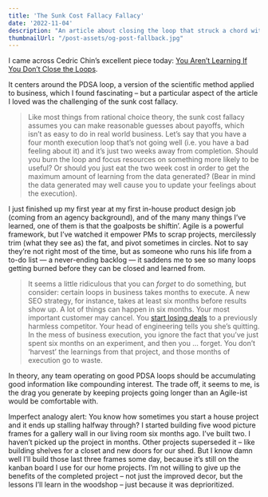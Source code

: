 ```yaml
---
title: 'The Sunk Cost Fallacy Fallacy'
date: '2022-11-04'
description: "An article about closing the loop that struck a chord with me."
thumbnailUrl: "/post-assets/og-post-fallback.jpg"
---
```


I came across Cedric Chin’s excellent piece today: [You Aren’t Learning If You Don’t Close the Loops](https://commoncog.com/no-learning-dont-close-loops/).

It centers around the PDSA loop, a version of the scientific method applied to business, which I found fascinating – but a particular aspect of the article I loved was the challenging of the sunk cost fallacy.

> Like most things from rational choice theory, the sunk cost fallacy assumes you can make reasonable guesses about payoffs, which isn’t as easy to do in real world business. Let’s say that you have a four month execution loop that’s not going well (i.e. you have a bad feeling about it) and it’s just two weeks away from completion. Should you burn the loop and focus resources on something more likely to be useful? Or should you just eat the two week cost in order to get the maximum amount of learning from the data generated? (Bear in mind the data generated may well cause you to update your feelings about the execution).

I just finished up my first year at my first in-house product design job (coming from an agency background), and of the many many things I’ve learned, one of them is that the goalposts be shiftin’. Agile is a powerful framework, but I’ve watched it empower PMs to scrap projects, mercilessly trim (what they see as) the fat, and pivot sometimes in circles. Not to say they’re not right most of the time, but as someone who runs his life from a to-do list — a never-ending backlog — it saddens me to see so many loops getting burned before they can be closed and learned from.

> It seems a little ridiculous that you can *forget* to do something, but consider: certain loops in business takes months to execute. A new SEO strategy, for instance, takes at least six months before results show up. A lot of things can happen in six months. Your most important customer may cancel. You [start losing deals](https://staysaasy.com/product/2020/12/01/which-competitors-matter.html) to a previously harmless competitor. Your head of engineering tells you she’s quitting. In the mess of business execution, you ignore the fact that you’ve just spent six months on an experiment, and then you … forget. You don’t ‘harvest’ the learnings from that project, and those months of execution go to waste.

In theory, any team operating on good PDSA loops should be accumulating good information like compounding interest. The trade off, it seems to me, is the drag you generate by keeping projects going longer than an Agile-ist would be comfortable with.

Imperfect analogy alert: You know how sometimes you start a house project and it ends up stalling halfway through? I started building five wood picture frames for a gallery wall in our living room six months ago. I’ve built two. I haven’t picked up the project in months. Other projects superseded it – like building shelves for a closet and new doors for our shed. But I know damn well I’ll build those last three frames some day, because it’s still on the kanban board I use for our home projects. I’m not willing to give up the benefits of the completed project – not just the improved decor, but the lessons I’ll learn in the woodshop – just because it was deprioritized.
